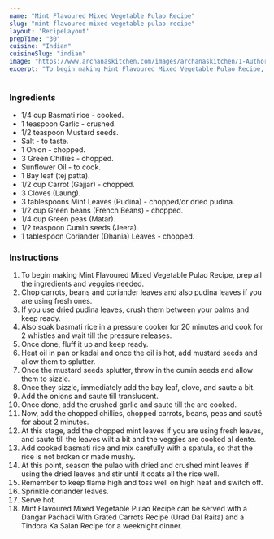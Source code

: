 ---
name: "Mint Flavoured Mixed Vegetable Pulao Recipe"
slug: "mint-flavoured-mixed-vegetable-pulao-recipe"
layout: 'RecipeLayout'
prepTime: "30"
cuisine: "Indian"
cuisineSlug: "indian"
image: "https://www.archanaskitchen.com/images/archanaskitchen/1-Author/gricha874-gmail.com/Mint_Flavoured_Mixed_Vegetable_Pulao_Recipe.jpg"
excerpt: "To begin making Mint Flavoured Mixed Vegetable Pulao Recipe, prep all the ingredients and veggies needed"
---

### Ingredients

- 1/4 cup Basmati rice - cooked.
- 1 teaspoon Garlic - crushed.
- 1/2 teaspoon Mustard seeds.
- Salt - to taste.
- 1 Onion - chopped.
- 3 Green Chillies - chopped.
- Sunflower Oil - to cook.
- 1 Bay leaf (tej patta).
- 1/2 cup Carrot (Gajjar) - chopped.
- 3 Cloves (Laung).
- 3 tablespoons Mint Leaves (Pudina) - chopped/or dried pudina.
- 1/2 cup Green beans (French Beans) - chopped.
- 1/4 cup Green peas (Matar).
- 1/2 teaspoon Cumin seeds (Jeera).
- 1 tablespoon Coriander (Dhania) Leaves - chopped.

### Instructions

1. To begin making Mint Flavoured Mixed Vegetable Pulao Recipe, prep all the ingredients and veggies needed.
1. Chop carrots, beans and coriander leaves and also pudina leaves if you are using fresh ones.
1. If you use dried pudina leaves, crush them between your palms and keep ready.
1. Also soak basmati rice in a pressure cooker for 20 minutes and cook for 2 whistles and wait till the pressure releases.
1. Once done, fluff it up and keep ready.
1. Heat oil in pan or kadai and once the oil is hot, add mustard seeds and allow them to splutter.
1. Once the mustard seeds splutter, throw in the cumin seeds and allow them to sizzle.
1. Once they sizzle, immediately add the bay leaf, clove, and saute a bit.
1. Add the onions and saute till translucent.
1. Once done, add the crushed garlic and saute till the are cooked.
1. Now, add the chopped chillies, chopped carrots, beans, peas and sauté for about 2 minutes.
1. At this stage, add the chopped mint leaves if you are using fresh leaves, and saute till the leaves wilt a bit and the veggies are cooked al dente.
1. Add cooked basmati rice and mix carefully with a spatula, so that the rice is not broken or made mushy.
1. At this point, season the pulao  with dried and crushed mint leaves if using the dried leaves and stir until it coats all the rice well.
1. Remember to keep flame high and toss well on high heat and switch off.
1. Sprinkle coriander leaves.
1. Serve hot.
1. Mint Flavoured Mixed Vegetable Pulao Recipe can be served with a Dangar Pachadi With Grated Carrots Recipe (Urad Dal Raita) and a Tindora Ka Salan Recipe for a weeknight dinner.
